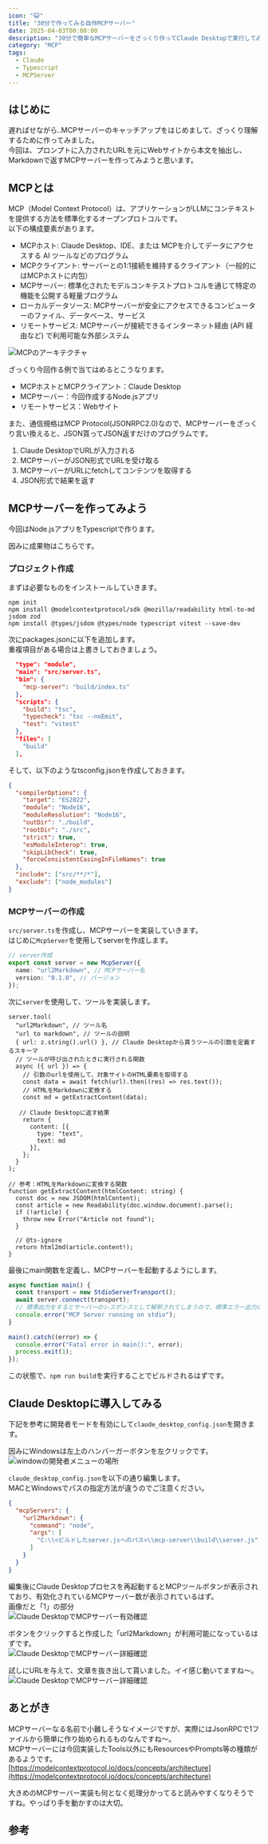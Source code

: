 ```yaml
---
icon: "😺"
title: "30分で作ってみる自作MCPサーバー"
date: 2025-04-03T00:00:00
description: "30分で簡単なMCPサーバーをざっくり作ってClaude Desktopで実行してみる"
category: "MCP"
tags:
  - Claude
  - Typescript
  - MCPServer
---
```


## はじめに
遅ればせながら..MCPサーバーのキャッチアップをはじめまして、ざっくり理解するために作ってみました。  
今回は、プロンプトに入力されたURLを元にWebサイトから本文を抽出し、Markdownで返すMCPサーバーを作ってみようと思います。  

## MCPとは
MCP（Model Context Protocol）は、アプリケーションがLLMにコンテキストを提供する方法を標準化するオープンプロトコルです。  
以下の構成要素があります。  
- MCPホスト: Claude Desktop、IDE、または MCPを介してデータにアクセスする AI ツールなどのプログラム
- MCPクライアント: サーバーとの1:1接続を維持するクライアント（一般的にはMCPホストに内包）
- MCPサーバー: 標準化されたモデルコンキテストプロトコルを通じて特定の機能を公開する軽量プログラム
- ローカルデータソース: MCPサーバーが安全にアクセスできるコンピューターのファイル、データベース、サービス
- リモートサービス: MCPサーバーが接続できるインターネット経由 (API 経由など) で利用可能な外部システム

![MCPのアーキテクチャ](./mcp_architecture_1.webp)  

ざっくり今回作る例で当てはめるとこうなります。  
- MCPホストとMCPクライアント：Claude Desktop
- MCPサーバー：今回作成するNode.jsアプリ
- リモートサービス：Webサイト

また、通信規格はMCP Protocol(JSONRPC2.0)なので、MCPサーバーをざっくり言い換えると、JSON貰ってJSON返すだけのプログラムです。  
1. Claude DesktopでURLが入力される
2. MCPサーバーがJSON形式でURLを受け取る
3. MCPサーバーがURLにfetchしてコンテンツを取得する
4. JSON形式で結果を返す

## MCPサーバーを作ってみよう
今回はNode.jsアプリをTypescriptで作ります。  

因みに成果物はこちらです。  
<ExLink url="https://github.com/sori883/mcp-server-blog" />

### プロジェクト作成
まずは必要なものをインストールしていきます。  
```
npm init
npm install @modelcontextprotocol/sdk @mozilla/readability html-to-md jsdom zod
npm install @types/jsdom @types/node typescript vitest --save-dev
```

次にpackages.jsonに以下を追加します。  
重複項目がある場合は上書きしておきましょう。  
```json
  "type": "module",
  "main": "src/server.ts",
  "bin": {
    "mcp-server": "build/index.ts"
  },
  "scripts": {
    "build": "tsc",
    "typecheck": "tsc --noEmit",
    "test": "vitest"
  },
  "files": [
    "build"
  ],
```

そして、以下のようなtsconfig.jsonを作成しておきます。  
```json
{
  "compilerOptions": {
    "target": "ES2022",
    "module": "Node16",
    "moduleResolution": "Node16",
    "outDir": "./build",
    "rootDir": "./src",
    "strict": true,
    "esModuleInterop": true,
    "skipLibCheck": true,
    "forceConsistentCasingInFileNames": true
  },
  "include": ["src/**/*"],
  "exclude": ["node_modules"]
}
```

### MCPサーバーの作成
`src/server.ts`を作成し、MCPサーバーを実装していきます。  
はじめに`McpServer`を使用してserverを作成します。  
```ts
// server作成
export const server = new McpServer({
  name: "url2Markdown", // MCPサーバー名
  version: "0.1.0", // バージョン
});
```

次に`server`を使用して、ツールを実装します。
```
server.tool(
  "url2Markdown", // ツール名
  "url to markdown", // ツールの説明
  { url: z.string().url() }, // Claude Desktopから貰うツールの引数を定義するスキーマ
  // ツールが呼び出されたときに実行される関数
  async ({ url }) => {
    // 引数のurlを使用して、対象サイトのHTML要素を取得する
    const data = await fetch(url).then((res) => res.text());
    // HTMLをMarkdownに変換する
    const md = getExtractContent(data);

   // Claude Desktopに返す結果
    return {
      content: [{
        type: "text",
        text: md
      }],
    };
  }
);

// 参考：HTMLをMarkdownに変換する関数
function getExtractContent(htmlContent: string) {
  const doc = new JSDOM(htmlContent);
  const article = new Readability(doc.window.document).parse();
  if (!article) {
    throw new Error("Article not found");
  }
  
  // @ts-ignore
  return html2md(article.content!);
}
```

最後にmain関数を定義し、MCPサーバーを起動するようにします。  
```ts
async function main() {
  const transport = new StdioServerTransport();
  await server.connect(transport);
  // 標準出力をするとサーバーのレスポンスとして解釈されてしまうので、標準エラー出力に出力する
  console.error("MCP Server running on stdio");
}
 
main().catch((error) => {
  console.error("Fatal error in main():", error);
  process.exit(1);
});
```

この状態で、`npm run build`を実行することでビルドされるはずです。  

## Claude Desktopに導入してみる
下記を参考に開発者モードを有効にして`claude_desktop_config.json`を開きます。
<ExLink url="https://modelcontextprotocol.io/quickstart/user" />

因みにWindowsは左上のハンバーガーボタンを左クリックです。  
![windowの開発者メニューの場所](./mcp_calude_desktop_2.webp)  

`claude_desktop_config.json`を以下の通り編集します。  
MACとWindowsでパスの指定方法が違うのでご注意ください。  
```json
{
  "mcpServers": {
    "url2Markdown": {
      "command": "node",
      "args": [
        "C:\\<ビルドしたserver.jsへのパス>\\mcp-server\\build\\server.js"
      ]
    }
  }
}
```

編集後にClaude Desktopプロセスを再起動するとMCPツールボタンが表示されており、有効化されているMCPサーバー数が表示されているはず。  
画像だと「1」の部分  
![Claude DesktopでMCPサーバー有効確認](./mcp_calude_desktop_3.webp)  

ボタンをクリックすると作成した「url2Markdown」が利用可能になっているはずです。  
![Claude DesktopでMCPサーバー詳細確認](./mcp_calude_desktop_4.webp)  


試しにURLを与えて、文章を抜き出して貰いました。イイ感じ動いてますね～。
![Claude DesktopでMCPサーバー詳細確認](./mcp_calude_desktop_5.webp)  

## あとがき
MCPサーバーなる名前で小難しそうなイメージですが、実際にはJsonRPCで1ファイルから簡単に作り始められるものなんですね～。  
MCPサーバーには今回実装したTools以外にもResourcesやPrompts等の種類があるようです。  
[https://modelcontextprotocol.io/docs/concepts/architecture](https://modelcontextprotocol.io/docs/concepts/architecture)  

大きめのMCPサーバー実装も何となく処理分かってると読みやすくなりそうですね。やっぱり手を動かすのは大切。  

## 参考
<ExLink url="https://modelcontextprotocol.io/docs/concepts/architecture" />
<ExLink url="https://azukiazusa.dev/blog/typescript-mcp-server/" />


